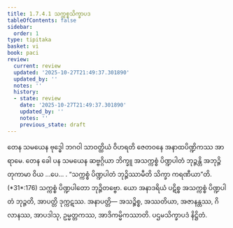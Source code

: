 ```yaml
---
title: 1.7.4.1 သက္ကစ္စသိက္ခာပဒ
tableOfContents: false
sidebar:
  order: 1
type: tipitaka
basket: vi
book: paci
review:
  current: review
  updated: '2025-10-27T21:49:37.301890'
  updated_by: ''
  notes: ''
  history:
  - state: review
    date: '2025-10-27T21:49:37.301890'
    updated_by: ''
    notes: ''
    previous_state: draft
---
```



<ReviewStatus review={frontmatter.review} showDetails={true} />

<HypothesisAnnotation frontmatter={frontmatter} />

<DynamicBreadcrumb />

<Division number="606" book="paci" e="ch" v="2" p="250">

<Paragraph number="1835" book="paci">
တေန သမယေန ဗုဒ္ဓေါ ဘဂဝါ သာဝတ္ထိယံ ဝိဟရတိ ဇေတဝနေ အနာထပိဏ္ဍိကဿ အာရာမေ. တေန ခေါ ပန သမယေန ဆဗ္ဗဂ္ဂိယာ ဘိက္ခူ အသက္ကစ္စံ ပိဏ္ဍပါတံ ဘုဉ္ဇန္တိ အဘုဉ္ဇိတုကာမာ ဝိယ …ပေ… .
</Paragraph>

<Paragraph number="1836" book="paci">
<Emphasis>“သက္ကစ္စံ ပိဏ္ဍပါတံ ဘုဉ္ဇိဿာမီတိ သိက္ခာ ကရဏီယာ”</Emphasis>တိ. (*31*:<Emphasis>176</Emphasis>)
</Paragraph>

<Paragraph number="1837" book="paci">
သက္ကစ္စံ ပိဏ္ဍပါတော ဘုဉ္ဇိတဗ္ဗော. ယော အနာဒရိယံ ပဋိစ္စ အသက္ကစ္စံ ပိဏ္ဍပါတံ ဘုဉ္ဇတိ, အာပတ္တိ ဒုက္ကဋဿ.
</Paragraph>

<Paragraph number="1838" book="paci">
အနာပတ္တိ— အသဉ္စိစ္စ, အဿတိယာ, အဇာနန္တဿ, ဂိလာနဿ, အာပဒါသု, ဥမ္မတ္တကဿ, အာဒိကမ္မိကဿာတိ.

</Paragraph>
</Division>

<Paragraph number="1839" type="center" book="paci">
ပဌမသိက္ခာပဒံ နိဋ္ဌိတံ.
</Paragraph>